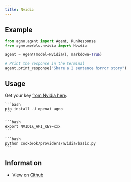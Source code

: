 ```yaml
---
title: Nvidia
---
```


## Example

<CodeGroup>

```python agent.py
from agno.agent import Agent, RunResponse
from agno.models.nvidia import Nvidia

agent = Agent(model=Nvidia(), markdown=True)

# Print the response in the terminal
agent.print_response("Share a 2 sentence horror story")

```

</CodeGroup>

## Usage

Get your key [from Nvidia here](https://build.nvidia.com/explore/discover).

<Steps>
  <Snippet file="create-venv-step.mdx" />

  <Step title="Install libraries">

    ```bash
    pip install -U openai agno
    ```

  </Step>

  <Step title="Export `NVIDIA_API_KEY`">

    ```bash
    export NVIDIA_API_KEY=xxx
    ```

  </Step>

  <Step title="Run Nvidia Agent">

    ```bash
    python cookbook/providers/nvidia/basic.py
    ```

  </Step>

  </Steps>

## Information

- View on [Github](https://github.com/agno-agi/agno/tree/main/cookbook/providers/nvidia/basic.py)
